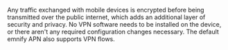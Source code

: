 Any traffic exchanged with mobile devices is encrypted before being transmitted over the public internet, which adds an additional layer of security and privacy.
No VPN software needs to be installed on the device, or there aren't any required configuration changes necessary.
The default emnify APN also supports VPN flows.
